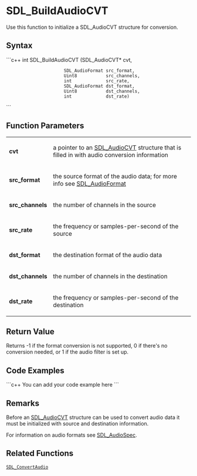 <!-- pragma section-numbers off -->
<!-- pragma disable-camelcase -->

= SDL_BuildAudioCVT =

Use this function to initialize a SDL_AudioCVT structure for conversion.


== Syntax ==
```c++
int SDL_BuildAudioCVT (SDL_AudioCVT*   cvt, 
                       SDL_AudioFormat src_format, 
                       Uint8           src_channels, 
                       int             src_rate, 
                       SDL_AudioFormat dst_format, 
                       Uint8           dst_channels, 
                       int             dst_rate)
```
== Function Parameters ==
{|
|'''cvt'''
|a pointer to an [[SDL_AudioCVT]] structure that is filled in with audio conversion information
|-
|'''src_format'''
|the source format of the audio data; for more info see [[SDL_AudioFormat]]
|-
|'''src_channels'''
|the number of channels in the source
|-
|'''src_rate'''
|the frequency or samples-per-second of the source
|-
|'''dst_format'''
|the destination format of the audio data
|-
|'''dst_channels'''
|the number of channels in the destination
|-
|'''dst_rate'''
|the frequency or samples-per-second of the destination
|}

== Return Value ==
Returns -1 if the format conversion is not supported, 0 if there's no conversion needed, or 1 if the audio filter is set up.
== Code Examples ==
```c++
You can add your code example here
```

== Remarks ==
Before an [[SDL_AudioCVT]] structure can be used to convert audio data it must be initialized with source and destination information.

For information on audio formats see [[SDL_AudioSpec]].

== Related Functions ==
 [[SDL_ConvertAudio]]
